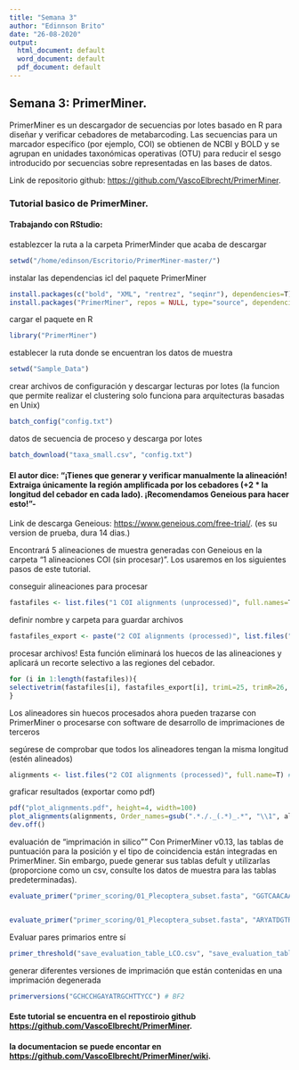```yaml
---
title: "Semana 3"
author: "Edinnson Brito"
date: "26-08-2020"
output:
  html_document: default
  word_document: default
  pdf_document: default
---
```



## Semana 3: PrimerMiner.

PrimerMiner es un descargador de secuencias por lotes basado en R para diseñar y verificar cebadores de metabarcoding. Las secuencias para un marcador específico (por ejemplo, COI) se obtienen de NCBI y BOLD y se agrupan en unidades taxonómicas operativas (OTU) para reducir el sesgo introducido por secuencias sobre representadas en las bases de datos.

Link de repositorio github:  <https://github.com/VascoElbrecht/PrimerMiner>.



### Tutorial basico de PrimerMiner.

#### Trabajando con RStudio:

establezcer la ruta a la carpeta PrimerMinder que acaba de descargar
```r
setwd("/home/edinson/Escritorio/PrimerMiner-master/")
```


instalar las dependencias icl del paquete PrimerMiner

```r
install.packages(c("bold", "XML", "rentrez", "seqinr"), dependencies=T)
install.packages("PrimerMiner", repos = NULL, type="source", dependencies=T)
```

cargar el paquete en R

```r
library("PrimerMiner")
```

establecer la ruta donde se encuentran los datos de muestra

```r
setwd("Sample_Data")
```


crear archivos de configuración y descargar lecturas por lotes (la funcion que permite realizar el clustering solo funciona para arquitecturas basadas en Unix)

```r
batch_config("config.txt")
```

datos de secuencia de proceso y descarga por lotes

```r
batch_download("taxa_small.csv", "config.txt")
```

#### El autor dice: "¡Tienes que generar y verificar manualmente la alineación! Extraiga únicamente la región amplificada por los cebadores (+2 * la longitud del cebador en cada lado). ¡Recomendamos Geneious para hacer esto!"-

Link de descarga Geneious: <https://www.geneious.com/free-trial/>. (es su version de prueba, dura 14 dias.)



Encontrará 5 alineaciones de muestra generadas con Geneious en la carpeta "1 alineaciones COI (sin procesar)". Los usaremos en los siguientes pasos de este tutorial.


conseguir alineaciones para procesar


```r
fastafiles <- list.files("1 COI alignments (unprocessed)", full.names=T)
```


definir nombre y carpeta para guardar archivos

```r
fastafiles_export <- paste("2 COI alignments (processed)", list.files("1 COI alignments (unprocessed)"), sep="/")
```

procesar archivos! Esta función eliminará los huecos de las alineaciones y aplicará un recorte selectivo a las regiones del cebador.

```r
for (i in 1:length(fastafiles)){
selectivetrim(fastafiles[i], fastafiles_export[i], trimL=25, trimR=26, gaps=0.10, minsequL=100)
}
```


Los alineadores sin huecos procesados ahora pueden trazarse con PrimerMiner o procesarse con software de desarrollo de imprimaciones de terceros

segúrese de comprobar que todos los alineadores tengan la misma longitud (estén alineados)


```r
alignments <- list.files("2 COI alignments (processed)", full.name=T) # encontrar archivos


```


graficar resultados (exportar como pdf)

```r
pdf("plot_alignments.pdf", height=4, width=100)
plot_alignments(alignments, Order_names=gsub(".*./._(.*)_.*", "\\1", alignments))
dev.off()

```

evaluación de "imprimación in silico""
Con PrimerMiner v0.13, las tablas de puntuación para la posición y el tipo de coincidencia están integradas en PrimerMiner. Sin embargo, puede generar sus tablas defult y utilizarlas (proporcione como un csv, consulte los datos de muestra para las tablas predeterminadas).

```r
evaluate_primer("primer_scoring/01_Plecoptera_subset.fasta", "GGTCAACAAATCATAAAGATATTGG", 1, 25, save="save_evaluation_table_LCO.csv", mm_position ="Position_v1", adjacent=2, mm_type="Type_v1") 


evaluate_primer("primer_scoring/01_Plecoptera_subset.fasta", "ARYATDGTRATDGCHCCDGC", 585, 604, save="save_evaluation_table_BR1.csv", mm_position ="Position_v1", adjacent=2, mm_type="Type_v1", forward=F) 

```


Evaluar pares primarios entre sí


```r
primer_threshold("save_evaluation_table_LCO.csv", "save_evaluation_table_BR1.csv", threshold=120)

```

generar diferentes versiones de imprimación que están contenidas en una imprimación degenerada

```r
primerversions("GCHCCHGAYATRGCHTTYCC") # BF2

```





#### Este tutorial se encuentra en el repostiroio github <https://github.com/VascoElbrecht/PrimerMiner>.
#### la documentacion se puede encontar en <https://github.com/VascoElbrecht/PrimerMiner/wiki>.
